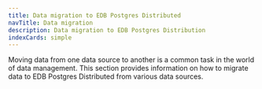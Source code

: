 ```yaml
---
title: Data migration to EDB Postgres Distributed 
navTitle: Data migration
description: Data migration to EDB Postgres Distribution
indexCards: simple
---
```


Moving data from one data source to another is a common task in the world of data management. This section provides information on how to migrate data to EDB Postgres Distributed from various data sources.



